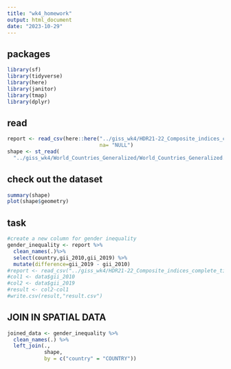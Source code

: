 ```yaml
---
title: "wk4_homework"
output: html_document
date: "2023-10-29"
---
```

## packages
```r
library(sf)
library(tidyverse)
library(here)
library(janitor)
library(tmap)
library(dplyr)

```

## read
```r
report <- read_csv(here::here("../giss_wk4/HDR21-22_Composite_indices_complete_time_series.csv"),
                              na= "NULL")
shape <- st_read(
  "../giss_wk4/World_Countries_Generalized/World_Countries_Generalized.shp")

```
## check out the dataset
```r
summary(shape)
plot(shape$geometry)

```

## task
```r
#create a new column for gender inequality
gender_inequality <- report %>%
  clean_names(.)%>%
  select(country,gii_2010,gii_2019) %>%
  mutate(difference=gii_2019 - gii_2010)
#report <- read_csv("../giss_wk4/HDR21-22_Composite_indices_complete_time_series.csv")
#col1 <- data$gii_2010
#col2 <- data$gii_2019
#result <- col2-col1
#write.csv(result,"result.csv")

```

## JOIN IN SPATIAL DATA
```r

joined_data <- gender_inequality %>% 
  clean_names(.) %>%
  left_join(., 
            shape,
            by = c("country" = "COUNTRY"))
```


